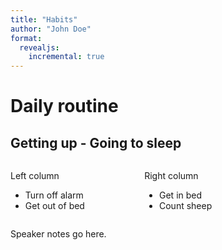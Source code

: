 ```yaml
---
title: "Habits"
author: "John Doe"
format:
  revealjs:
    incremental: true
---
```


# Daily routine

## Getting up - Going to sleep

:::: {.columns}

::: {.column width="40%"}
Left column

- Turn off alarm
- Get out of bed

:::

::: {.column width="60%"}
Right column

- Get in bed
- Count sheep

:::

::::

::: {.notes}
Speaker notes go here.
:::

